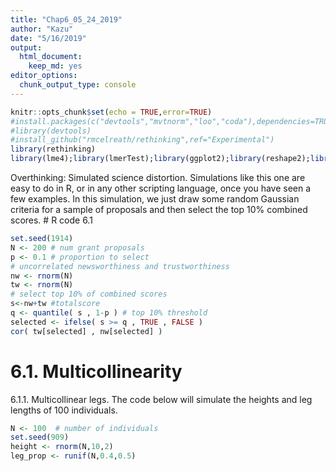 ```yaml
---
title: "Chap6_05_24_2019"
author: "Kazu"
date: "5/16/2019"
output: 
  html_document: 
    keep_md: yes
editor_options: 
  chunk_output_type: console
---
```


```r
knitr::opts_chunk$set(echo = TRUE,error=TRUE)
#install.packages(c("devtools","mvtnorm","loo","coda"),dependencies=TRUE)
#library(devtools)
#install_github("rmcelreath/rethinking",ref="Experimental")
library(rethinking)
library(lme4);library(lmerTest);library(ggplot2);library(reshape2);library(tidyverse);library(readr)
```

Overthinking: Simulated science distortion. Simulations like this one are easy to do in R, or in any other scripting language, once you have seen a few examples. In this simulation, we just draw some random Gaussian criteria for a sample of proposals and then select the top 10% combined scores.
# R code 6.1
```r
set.seed(1914)
N <- 200 # num grant proposals
p <- 0.1 # proportion to select
# uncorrelated newsworthiness and trustworthiness 
nw <- rnorm(N)
tw <- rnorm(N)
# select top 10% of combined scores
s<-nw+tw #totalscore
q <- quantile( s , 1-p ) # top 10% threshold 
selected <- ifelse( s >= q , TRUE , FALSE )
cor( tw[selected] , nw[selected] )
```

# 6.1. Multicollinearity
6.1.1. Multicollinear legs.
The code below will simulate the heights and leg lengths of 100 individuals.
```r
N <- 100  # number of individuals
set.seed(909)
height <- rnorm(N,10,2)
leg_prop <- runif(N,0.4,0.5)

```



